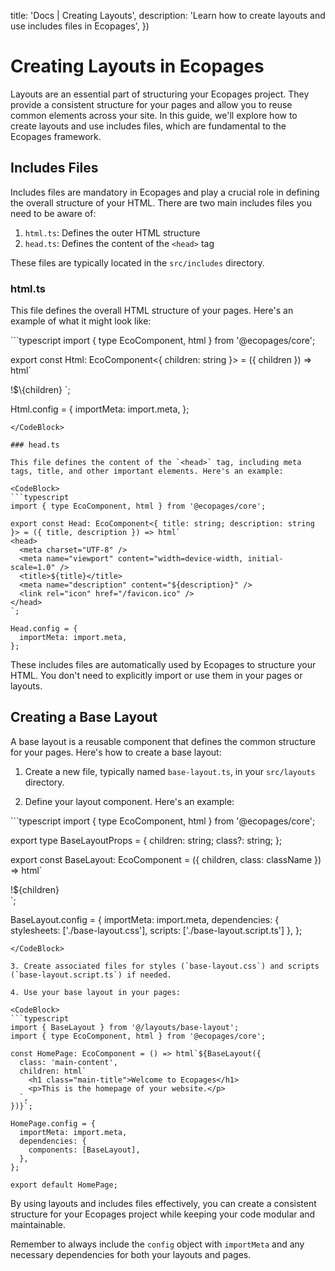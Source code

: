 

  title: 'Docs | Creating Layouts',
  description: 'Learn how to create layouts and use includes files in Ecopages',
})

# Creating Layouts in Ecopages

Layouts are an essential part of structuring your Ecopages project. They provide a consistent structure for your pages and allow you to reuse common elements across your site. In this guide, we'll explore how to create layouts and use includes files, which are fundamental to the Ecopages framework.

## Includes Files

Includes files are mandatory in Ecopages and play a crucial role in defining the overall structure of your HTML. There are two main includes files you need to be aware of:

1. `html.ts`: Defines the outer HTML structure
2. `head.ts`: Defines the content of the `<head>` tag

These files are typically located in the `src/includes` directory.

### html.ts

This file defines the overall HTML structure of your pages. Here's an example of what it might look like:

<CodeBlock>
```typescript
import { type EcoComponent, html } from '@ecopages/core';

export const Html: EcoComponent<{ children: string }> = ({ children }) => html`
  <!DOCTYPE html>
  <html lang="en">
    !$\{children}
  </html>
`;

Html.config = {
  importMeta: import.meta,
};
```
</CodeBlock>

### head.ts

This file defines the content of the `<head>` tag, including meta tags, title, and other important elements. Here's an example:

<CodeBlock>
```typescript
import { type EcoComponent, html } from '@ecopages/core';

export const Head: EcoComponent<{ title: string; description: string }> = ({ title, description }) => html`
<head>
  <meta charset="UTF-8" />
  <meta name="viewport" content="width=device-width, initial-scale=1.0" />
  <title>${title}</title>
  <meta name="description" content="${description}" />
  <link rel="icon" href="/favicon.ico" />
</head>
`;

Head.config = {
  importMeta: import.meta,
};
```
</CodeBlock>

These includes files are automatically used by Ecopages to structure your HTML. You don't need to explicitly import or use them in your pages or layouts.

## Creating a Base Layout

A base layout is a reusable component that defines the common structure for your pages. Here's how to create a base layout:

1. Create a new file, typically named `base-layout.ts`, in your `src/layouts` directory.

2. Define your layout component. Here's an example:

<CodeBlock>
```typescript
import { type EcoComponent, html } from '@ecopages/core';

export type BaseLayoutProps = {
  children: string;
  class?: string;
};

export const BaseLayout: EcoComponent<BaseLayoutProps> = ({ children, class: className }) => html`
  <body>
    <main class=${className}>!${children}</main>
  </body>`;

BaseLayout.config = {
    importMeta: import.meta,
    dependencies: { stylesheets: ['./base-layout.css'], scripts: ['./base-layout.script.ts'] },
};
```
</CodeBlock>

3. Create associated files for styles (`base-layout.css`) and scripts (`base-layout.script.ts`) if needed.

4. Use your base layout in your pages:

<CodeBlock>
```typescript
import { BaseLayout } from '@/layouts/base-layout';
import { type EcoComponent, html } from '@ecopages/core';

const HomePage: EcoComponent = () => html`${BaseLayout({
  class: 'main-content',
  children: html`
    <h1 class="main-title">Welcome to Ecopages</h1>
    <p>This is the homepage of your website.</p>
  `,
})}`;

HomePage.config = {
  importMeta: import.meta,
  dependencies: {
    components: [BaseLayout],
  },
};

export default HomePage;
```
</CodeBlock>

By using layouts and includes files effectively, you can create a consistent structure for your Ecopages project while keeping your code modular and maintainable.

Remember to always include the `config` object with `importMeta` and any necessary dependencies for both your layouts and pages.